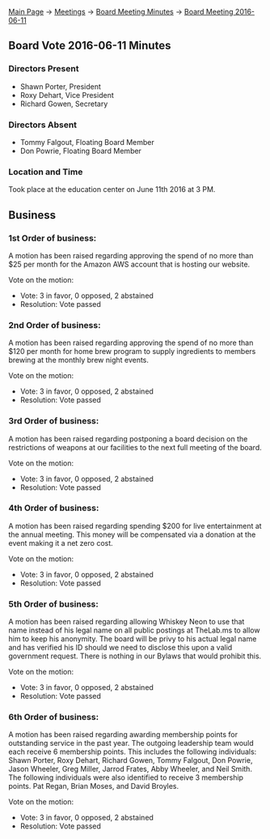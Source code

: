 [[Main Page]] -> [[Meetings]] -> [[Board Meeting Minutes]] -> [[Board Meeting 2016-06-11]]

==Board Vote 2016-06-11 Minutes==

===Directors Present===
* Shawn Porter, President
* Roxy Dehart, Vice President
* Richard Gowen, Secretary

===Directors Absent===
* Tommy Falgout, Floating Board Member
* Don Powrie, Floating Board Member

===Location and Time===
Took place at the education center on June 11th 2016 at 3 PM.

==Business==

===1st Order of business:===

A motion has been raised regarding approving the spend of no more than $25 per month for the Amazon AWS account that is hosting our website.

Vote on the motion:
* Vote: 3 in favor, 0 opposed, 2 abstained
* Resolution: Vote passed

===2nd Order of business:===

A motion has been raised regarding approving the spend of no more than $120 per month for home brew program to supply ingredients to members brewing at the monthly brew night events.

Vote on the motion:
* Vote: 3 in favor, 0 opposed, 2 abstained
* Resolution: Vote passed

===3rd Order of business:===

A motion has been raised regarding postponing a board decision on the restrictions of weapons at our facilities to the next full meeting of the board.

Vote on the motion:
* Vote: 3 in favor, 0 opposed, 2 abstained
* Resolution: Vote passed

===4th Order of business:===

A motion has been raised regarding spending $200 for live entertainment at the annual meeting.  This money will be compensated via a donation at the event making it a net zero cost.

Vote on the motion:
* Vote: 3 in favor, 0 opposed, 2 abstained
* Resolution: Vote passed

===5th Order of business:===

A motion has been raised regarding allowing Whiskey Neon to use that name instead of his legal name on all public postings at TheLab.ms to allow him to keep his anonymity.  The board will be privy to his actual legal name and has verified his ID should we need to disclose this upon a valid government request.  There is nothing in our Bylaws that would prohibit this.

Vote on the motion:
* Vote: 3 in favor, 0 opposed, 2 abstained
* Resolution: Vote passed

===6th Order of business:===

A motion has been raised regarding awarding membership points for outstanding service in the past year.  The outgoing leadership team would each receive 6 membership points.  This includes the following individuals: Shawn Porter, Roxy Dehart, Richard Gowen, Tommy Falgout, Don Powrie, Jason Wheeler, Greg Miller, Jarrod Frates, Abby Wheeler, and Neil Smith.  The following individuals were also identified to receive 3 membership points. Pat Regan, Brian Moses, and David Broyles.

Vote on the motion:
* Vote: 3 in favor, 0 opposed, 2 abstained
* Resolution: Vote passed

